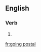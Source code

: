 ==English==
{{wikipedia}}

===Verb===
{{head|en|present participle}}

# {{present participle of|go postal|lang=en|nocat=1}}

[[fr:going postal]]